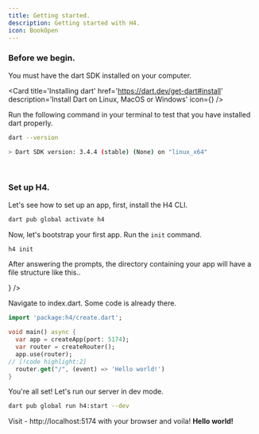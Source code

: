 ```yaml
---
title: Getting started.
description: Getting started with H4.
icon: BookOpen
---
```



### Before we begin.

You must have the dart SDK installed on your computer.

<Card
	title='Installing dart'
	href='https://dart.dev/get-dart#install'
	description='Install Dart on Linux, MacOS or Windows'
	icon={<ExternalLinkIcon />}
/>

Run the following command in your terminal to test that you have installed dart properly.

```bash
dart --version

> Dart SDK version: 3.4.4 (stable) (None) on "linux_x64"
```

<br />

### Set up H4.

Let's see how to set up an app, first, install the H4 CLI.

```bash title="activate"
dart pub global activate h4
```

Now, let's bootstrap your first app. Run the `init` command.

```bash title="bootstrap"
h4 init
```

After answering the prompts, the directory containing your app will have a file structure like
this..

<Files>
	<Folder name='.dart_tool'>
		<File name='package_config.json' />
	</Folder>
	<Folder name='bin'>
		<File name='myapp.dart' />
	</Folder>
	<Folder
		name='lib'
		defaultOpen
	>
		<File
			name='index.dart'
			icon={<DartIcon />}
		/>
	</Folder>
	<Folder name='test' />
	<File name='.gitignore' />
	<File name='analysis_options.yaml' />
	<File name='CHANGELOG.md' />
	<File name='pubspec.lock' />
	<File name='pubspec.yaml' />
	<File name='README.MD' />
</Files>

Navigate to index.dart. Some code is already there.

```dart title="index.dart"
import 'package:h4/create.dart';

void main() async {
  var app = createApp(port: 5174);
  var router = createRouter();
  app.use(router);
// [!code highlight:2]
  router.get("/", (event) => 'Hello world!')
}
```

You're all set! Let's run our server in dev mode.

```bash
dart pub global run h4:start --dev
```

Visit - http://localhost:5174 with your browser and voila! **Hello world!**
